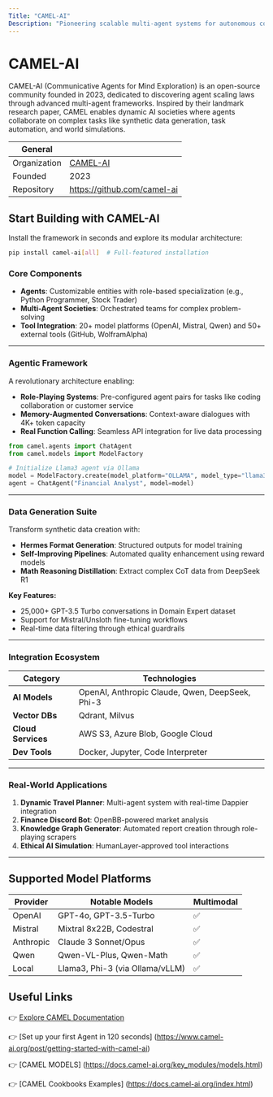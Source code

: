 ```yaml
---
Title: "CAMEL-AI"
Description: "Pioneering scalable multi-agent systems for autonomous cooperation, data generation, and AI society simulations."
---
```


# CAMEL-AI
CAMEL-AI (Communicative Agents for Mind Exploration) is an open-source community founded in 2023, dedicated to discovering agent scaling laws through advanced multi-agent frameworks. Inspired by their landmark research paper, CAMEL enables dynamic AI societies where agents collaborate on complex tasks like synthetic data generation, task automation, and world simulations.

| General  |  |
| --- | --- |
| Organization | [CAMEL-AI](https://www.camel-ai.org/) |
| Founded | 2023 |
| Repository | https://github.com/camel-ai |

## Start Building with CAMEL-AI

Install the framework in seconds and explore its modular architecture:
```bash
pip install camel-ai[all]  # Full-featured installation
```

### Core Components
- **Agents**: Customizable entities with role-based specialization (e.g., Python Programmer, Stock Trader) 
- **Multi-Agent Societies**: Orchestrated teams for complex problem-solving 
- **Tool Integration**: 20+ model platforms (OpenAI, Mistral, Qwen) and 50+ external tools (GitHub, WolframAlpha) 

---

### Agentic Framework
A revolutionary architecture enabling:
- **Role-Playing Systems**: Pre-configured agent pairs for tasks like coding collaboration or customer service 
- **Memory-Augmented Conversations**: Context-aware dialogues with 4K+ token capacity 
- **Real Function Calling**: Seamless API integration for live data processing 

```python
from camel.agents import ChatAgent
from camel.models import ModelFactory

# Initialize Llama3 agent via Ollama
model = ModelFactory.create(model_platform="OLLAMA", model_type="llama3")
agent = ChatAgent("Financial Analyst", model=model)
```

---

### Data Generation Suite
Transform synthetic data creation with:
- **Hermes Format Generation**: Structured outputs for model training 
- **Self-Improving Pipelines**: Automated quality enhancement using reward models 
- **Math Reasoning Distillation**: Extract complex CoT data from DeepSeek R1 

**Key Features:**
- 25,000+ GPT-3.5 Turbo conversations in Domain Expert dataset 
- Support for Mistral/Unsloth fine-tuning workflows 
- Real-time data filtering through ethical guardrails 

---

### Integration Ecosystem
| Category | Technologies |
| --- | --- |
| **AI Models** | OpenAI, Anthropic Claude, Qwen, DeepSeek, Phi-3  |
| **Vector DBs** | Qdrant, Milvus |
| **Cloud Services** | AWS S3, Azure Blob, Google Cloud  |
| **Dev Tools** | Docker, Jupyter, Code Interpreter  |

---

### Real-World Applications
1. **Dynamic Travel Planner**: Multi-agent system with real-time Dappier integration 
2. **Finance Discord Bot**: OpenBB-powered market analysis 
3. **Knowledge Graph Generator**: Automated report creation through role-playing scrapers 
4. **Ethical AI Simulation**: HumanLayer-approved tool interactions 

---

## Supported Model Platforms
| Provider | Notable Models | Multimodal |
| --- | --- | --- |
| OpenAI | GPT-4o, GPT-3.5-Turbo | ✅ | 
| Mistral | Mixtral 8x22B, Codestral | ✅ |
| Anthropic | Claude 3 Sonnet/Opus | ✅ |
| Qwen | Qwen-VL-Plus, Qwen-Math | ✅ |
| Local | Llama3, Phi-3 (via Ollama/vLLM) | ✅ |

## Useful Links

👉 [Explore CAMEL Documentation](https://docs.camel-ai.org/)

👉 [Set up your first Agent in 120 seconds] (https://www.camel-ai.org/post/getting-started-with-camel-ai)

👉 [CAMEL MODELS] (https://docs.camel-ai.org/key_modules/models.html)

👉 [CAMEL Cookbooks Examples] (https://docs.camel-ai.org/index.html)
